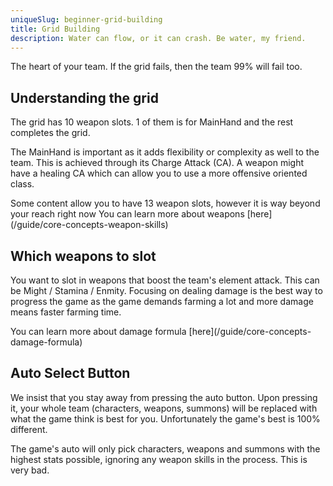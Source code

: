 ```yaml
---
uniqueSlug: beginner-grid-building
title: Grid Building
description: Water can flow, or it can crash. Be water, my friend.
---
```


The heart of your team. If the grid fails, then the team 99% will fail too.

## Understanding the grid

The grid has 10 weapon slots. 1 of them is for MainHand and the rest completes the grid.

The MainHand is important as it adds flexibility or complexity as well to the team.
This is achieved through its Charge Attack (CA).
A weapon might have a healing CA which can allow you to use a more offensive oriented class.

<Callout type="default">
    Some content allow you to have 13 weapon slots, however
    it is way beyond your reach right now
</Callout>

<Callout type="default">
    You can learn more about weapons
    [here](/guide/core-concepts-weapon-skills)
</Callout>

## Which weapons to slot

You want to slot in weapons that boost the team's element attack. This can be Might / Stamina / Enmity.
Focusing on dealing damage is the best way to progress the game as the game demands farming a lot
and more damage means faster farming time.

<Callout type="default">
    You can learn more about damage formula
    [here](/guide/core-concepts-damage-formula)
</Callout>

## Auto Select Button

We insist that you stay away from pressing the auto button. Upon pressing it, your whole team (characters, weapons, summons)
will be replaced with what the game think is best for you. Unfortunately the game's best is 100% different.

The game's auto will only pick characters, weapons and summons with the highest stats possible,
ignoring any weapon skills in the process. This is very bad.
